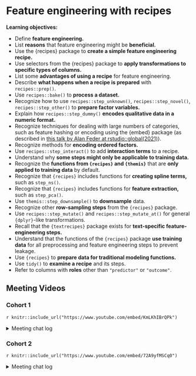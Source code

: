 # Feature engineering with recipes

**Learning objectives:**

- Define **feature engineering.**
- List **reasons** that feature engineering might be **beneficial.**
- Use the {recipes} package to **create a simple feature engineering recipe.**
- Use selectors from the {recipes} package to **apply transformations to specific types of columns.**
- List some **advantages of using a recipe** for feature engineering.
- Describe **what happens when a recipe is prepared** with `recipes::prep()`.
- Use `recipes::bake()` to **process a dataset.**
- Recognize how to use `recipes::step_unknown()`, `recipes::step_novel()`, `recipes::step_other()` to **prepare factor variables.**
- Explain how `recipes::step_dummy()` **encodes qualitative data in a numeric format.**
- Recognize techniques for dealing with large numbers of categories, such as feature hashing or encoding using the {embed} package (as described in [this talk by Alan Feder at rstudio::global(2021)](https://rstudio.com/resources/rstudioglobal-2021/categorical-embeddings-new-ways-to-simplify-complex-data/)).
- Recognize methods for **encoding ordered factors.**
- Use `recipes::step_interact()` to add **interaction terms** to a recipe.
- Understand why **some steps might only be applicable to training data.**
- Recognize the **functions from `{recipes}` and `{themis}`** that are **only applied to training data** by default.
- Recognize that `{recipes}` includes functions for **creating spline terms,** such as `step_ns()`.
- Recognize that `{recipes}` includes functions for **feature extraction,** such as `step_pca()`.
- Use `themis::step_downsample()` to **downsample** data.
- Recognize other **row-sampling steps** from the `{recipes}` package.
- Use `recipes::step_mutate()` and `recipes::step_mutate_at()` for general `{dplyr}`-like transformations.
- Recall that the `{textrecipes}` package exists for **text-specific feature-engineering steps.**
- Understand that the functions of the `{recipes}` package **use training data** for all preprocessing and feature engineering steps to prevent leakage.
- Use `{recipes}` to **prepare data for traditional modeling functions.**
- Use `tidy()` to **examine a recipe** and its steps.
- Refer to columns with **roles** other than `"predictor"` or `"outcome"`.

## Meeting Videos

### Cohort 1

`r knitr::include_url("https://www.youtube.com/embed/KmLKhIBrQPk")`

<details>
  <summary> Meeting chat log </summary>
  
  ```
00:06:28	Tyler Grant Smith:	getting kind of scruffy jon
00:07:22	Jim Gruman:	{purr}
00:07:37	Jim Gruman:	{purrr}
00:18:31	Tony ElHabr:	is this thing on?
00:18:39	Jonathan Trattner:	The chat?
00:18:43	Jon Harmon (jonthegeek):	I know, it's so quiet over here!
00:19:05	Tony ElHabr:	quiet chat is making me nervous
00:19:27	Jonathan Trattner:	I’ll make some noise
00:19:38	Jonathan Trattner:	🔈
00:20:06	Tyler Grant Smith:	it would be good (in the bookdown) to have a comparison of stratified vs non-stratified sampling for this example.  with a comparison of the distributions
00:20:07	Tony ElHabr:	ugh I read chapter 7
00:21:38	Asmae Toumi:	Wait what does all_nominal do, missed it
00:21:51	Jon Harmon (jonthegeek):	Selects all columns that... what she's saying :D
00:21:54	Asmae Toumi:	Oh ok nvmd
00:22:30	yonis:	We basically we to make to create a design matrix for the regression
00:22:40	Joe Sydlowski:	For clarity to Jon's answer it won't include numeric vars, right?
00:22:52	Tony ElHabr:	right
00:23:06	Jon Harmon (jonthegeek):	all_numeric() is its counterpart
00:23:59	Conor Tompkins:	step_dummy() drops the reference level, I think
00:24:46	yonis:	That is tricky. the reference level isn’t lined up with how base r is defined so you need to be careful with that
00:25:47	yonis:	I ran a logistic regression and got into all kinds of trouble with how recipe was defining the ref level
00:27:11	arjun paudel:	does it not set the reference level based on order of factor levels? that was my understanding
00:27:29	arjun paudel:	if you want a specific level as you reference, you reorder your factor
00:27:49	Conor Tompkins:	That is my understanding as well Arjun
00:29:17	Conor Tompkins:	I use step_relevel to set the reference level
00:30:15	yonis:	https://recipes.tidymodels.org/reference/step_relevel.html
00:30:20	Tyler Grant Smith:	why are the counts almost monotonic, but not monotonic?
00:31:42	Conor Tompkins:	This is a great table to show this
00:35:44	Scott Nestler:	I don't follow the mention of one-hot encoding in the book. Why would you use that instead of binary encoding like was just shown here.
00:36:37	Asmae Toumi:	I say Tilda, is that right?
00:38:01	Tony ElHabr:	one-hot: like removing the intercept term in your regression with a univariate categorical variable. so you get coefficients for each term
00:38:16	Conor Tompkins:	The winner of the big data bowl determines the pronunciation, I think
00:38:27	Asmae Toumi:	Lmaooooooo
00:38:32	Tan Ho:	asmae v tony, fightttt
00:38:53	Joe Sydlowski:	The benefit of one hot encoding is that you don't need to know (or explain) what the reference variable is when interpreting the coefficients. Not ever model can use one hot encoding though
00:39:04	Scott Nestler:	@ Tony: But wouldn't that create the linear dependency problem as is discussed in the text?
00:39:35	Scott Nestler:	Thanks, Joe.  Got it.  That makes sense.
00:40:26	Tony ElHabr:	i think you're right about that Scott. or maybe my analogy was just bad
00:41:06	Conor Tompkins:	Are there best practices for determining the appropriate reference level? I typically use the most common level
00:42:39	Scott Nestler:	ICA is my favorite type of feature extraction to use.  Makes use of higher-level moments than PCA, resulting in components that are truly statistically independent, not just uncorrelated.
00:43:04	arjun paudel:	@Conor, what level you want as reference is entirely based on context of the problem, I don't think one standard way of determining the reference level would make sense
00:43:37	Asmae Toumi:	conor I pick mine in a way that makes interpretation easier for ppl who digest the findings
00:44:05	Scott Nestler:	Agree with Arjun and Asmae; it depends on the variable and ease of interpretation.
00:44:16	Tony ElHabr:	any kind of thought put into reference level is probably better than alphabetical imo
00:44:55	Tony ElHabr:	Scott, do you have a good reference on ICA?
00:45:57	Jordan Krogmann:	Has anyone had to create the "bake" function in sql?  Let me tell you it's less than fun for new records hitting your model...
00:46:12	Scott Nestler:	Book by Hyvarinen, Karhunen, Oja is one standard.  Book by Stone is more approachable.  I have a presentation on it that I developed too.  Happy to share.
00:46:25	Daniel Chen:	how is the recipie object implemented? is it a dataframe with an attribute table that defines whether or not a variable is a predictor or response?
00:47:22	Jon Harmon (jonthegeek):	There's a tibble in there, but it has a lot going on. I... can't remember details, it's been a bit since I dug into it.
00:48:47	Daniel Chen:	s3 objects are just lists with an attr defined, right?
00:50:16	Jon Harmon (jonthegeek):	They're not necessarily lists.
00:50:33	Tony ElHabr:	attributes are the magic to S3
00:50:48	Tony ElHabr:	but right, not necessarily lists
00:50:49	Tan Ho:	deep, dark magic
00:50:52	Jon Harmon (jonthegeek):	If I remember right, recipes are lots o' attributes.
00:50:56	Tyler Grant Smith:	sounds like someone wants to write dbrecipes
00:51:04	Tony ElHabr:	sounds like ETL
00:51:15	Asmae Toumi:	dbrecipes omg
00:51:46	Conor Tompkins:	Luv 2 engineer data
00:51:53	Tan Ho:	"do all the work for you" eh
00:52:35	arjun paudel:	hahaa
00:52:56	arjun paudel:	i meant you don't have to prep or bake it yourself
00:53:13	Jordan Krogmann:	lol, I guess I was looking for a reason to lose sleep @tyler
00:53:28	Tony ElHabr:	step_drop_table in dbrecipes could be disastrous
00:54:46	Conor Tompkins:	step_rm_rf
00:54:49	Tony ElHabr:	tidymodels before workflows was an experience
00:55:14	Tan Ho:	it's superseded by bake NULL
00:55:49	Tony ElHabr:	every time i typed juice() i felt disgusting
00:56:00	Asmae Toumi:	lmfao
00:56:29	Conor Tompkins:	Workflow feels like the %>% for tidymodels
00:58:17	Asmae Toumi:	hahahahahahah
00:58:36	Tyler Grant Smith:	no congrats for tan
00:58:39	Tony ElHabr:	thanks y'all
00:59:03	Jordan Krogmann:	Thanks pavitra!
00:59:06	Jordan Krogmann:	great job
00:59:10	Daniel Chen:	my prelims are next week xDDD
00:59:14	Asmae Toumi:	I made parsnip puree this weekend it was sooooooooooo good, so much better than mashed potatoes
00:59:24	Tony ElHabr:	tony, tan, tyler, t-rex
00:59:26	Tony ElHabr:	all the same
00:59:47	Asmae Toumi:	Jordan should go since he’s gonna be busy soon writing dbrecipes
01:00:48	Asmae Toumi:	YESSSSSSSSSSSSSSSSS
01:00:54	Asmae Toumi:	My impact!!!!!
01:01:15	Jordan Krogmann:	lol thanks a lot Asmae!
01:01:45	Tony ElHabr:	thanks so much Pavitra!
01:01:50	Tony ElHabr:	great presentation
01:01:54	Jonathan Trattner:	Great job Pavitra!
01:02:00	Conor Tompkins:	Thanks Pavitra!
01:02:00	Andrew G. Farina:	Thank you Pavitra, that was a busy chapter!
01:02:09	Jonathan Trattner:	I’ll deff be asking about prep and bake again (:
01:03:11	Scott Nestler:	I'm surprised that "mise en place" didn't make an appearance in this chapter.
01:03:12	Jonathan Trattner:	I’ll play with it a little bit but thanks!
01:04:48	Daniel Chen:	it'll be less weird when we get to workflow
01:05:09	Jonathan Trattner:	Thank you!
01:06:40	Jordan Krogmann:	Thanks gonna drop guys, it's been great!
```
</details>

### Cohort 2

`r knitr::include_url("https://www.youtube.com/embed/72A9yfMSCq0")`

<details>
  <summary> Meeting chat log </summary>
  
  ```
00:18:37	Kevin Kent:	I found out the other day that you can group tabs in chrome
00:18:51	shamsuddeen:	yes
00:18:57	Stephen Holsenbeck:	yes! such a great new feature, I love it
00:18:59	Luke Shaw:	Yes Kevin! I'm a big fan
00:19:10	shamsuddeen:	Now, feature comes in today in Chrome
00:19:12	Kevin Kent:	https://blog.google/products/chrome/manage-tabs-with-google-chrome/
00:19:37	Amélie Gourdon-Kanhukamwe (she/they):	Ah, me too just last week, which means I feel even less bad running dozens at a time!
00:20:21	shamsuddeen:	All tab, are automatically group in dropdown. Only available in Chrome Beta. - :)
00:20:30	shamsuddeen:	Released this feature today
00:20:53	Layla Bouzoubaa:	👀
00:30:20	Layla Bouzoubaa:	https://recipes.tidymodels.org/reference/step_YeoJohnson.html
00:32:00	Amélie Gourdon-Kanhukamwe (she/they):	Discretization is reducing numerical variables into ordinal ones, with equal width or equal frequency of bins. My understanding is equal width is preferred.
00:33:38	Amélie Gourdon-Kanhukamwe (she/they):	And that would be because some techniques don't cope would be fully continuous variables, for example Naïve Bayes (as per my understanding after learning machine learning with Weka).
00:34:16	Luke Shaw:	interesting, thanks :)
00:34:18	Stephen - Computer - No Mic:	Interesting, thank you Amelie
00:39:13	Luke Shaw:	I love janitor::clean_names() for fixing that kind of thing
00:39:57	Luke Shaw:	hmmmm there must be a way I agree!
00:40:45	Stephen - Computer - No Mic:	mutate(data, col = gsub("\\+", col, "p"))
00:41:11	Stephen - Computer - No Mic:	or mutate(data, col = stringr::str_replace(col, "\\+", "p"))
00:42:01	Amélie Gourdon-Kanhukamwe (she/they):	Actually, I retract the part about Naïve Bayes *needing* discretization, sorry. Can't name with certainty a classifier that needs discretizing specifically for now, but it is believed to help performance (it didn't much on my only project playing with ML).
00:42:04	Kevin Kent:	One gotcha I’ve come across with making dummy variables or one-hot encoding is that the test set has levels of a dummified variable that the train set didn’t have. Argument for having or other methods I think
00:42:20	Kevin Kent:	*sometimes has
00:43:13	Kevin Kent:	**hashing or other methods
00:43:32	Amélie Gourdon-Kanhukamwe (she/they):	But see eg: https://link.springer.com/content/pdf/10.1007/s10994-008-5083-5.pdf
00:52:38	Amélie Gourdon-Kanhukamwe (she/they):	What if you do this Layla? simple_ames$var_info
00:52:57	Stephen - Computer - No Mic:	Hey shamsuddeen,

I didn't get any issue using the pipe:
recipe(Sale_Price ~ Neighborhood + Gr_Liv_Area + Year_Built + Bldg_Type,
       data = ames_train) %>%
  step_log(Gr_Liv_Area, base = 10) %>% 
  step_dummy(all_nominal()) %>% 
  prep(training = ames_train)
00:53:00	Amélie Gourdon-Kanhukamwe (she/they):	Only if you want to see the list of var?
00:53:22	Stephen - Computer - No Mic:	The prep function takes the recipe as it's first argument
00:53:38	Stephen - Computer - No Mic:	So piping it in to the first argument (as is default with a piple) works fine
00:55:07	shamsuddeen:	Ok, thank you for looking at this. Below is an example that does not works.
00:55:12	shamsuddeen:	simple_ames <- ames_train %>% 
  recipe(Sale_Price ~ Neighborhood + Gr_Liv_Area + Year_Built + Bldg_Type) %>%
  step_log(Gr_Liv_Area, base = 10) %>% 
  step_dummy(all_nominal())
00:55:19	shamsuddeen:	The above works
00:55:35	Stephen - Computer - No Mic:	Yes
00:55:41	shamsuddeen:	The one below does not works
00:55:42	shamsuddeen:	simple_ames <- ames_train %>% 
            prep(simple_ames)
00:56:19	Stephen - Computer - No Mic:	Yeah, simple_ames has not been created yet
00:56:27	Stephen - Computer - No Mic:	You're assigned it in the step
00:56:32	Stephen - Computer - No Mic:	So it can't be used in the step
00:56:40	Stephen - Computer - No Mic:	You've*
00:57:19	Stephen - Computer - No Mic:	The variable simple_ames must exist in the environment by assignment before it can be used in code
00:57:48	shamsuddeen:	But I call them in series
00:57:53	shamsuddeen:	Like below
00:57:58	shamsuddeen:	simple_ames <- ames_train %>% 
  recipe(Sale_Price ~ Neighborhood + Gr_Liv_Area + Year_Built + Bldg_Type) %>%
  step_log(Gr_Liv_Area, base = 10) %>% 
  step_dummy(all_nominal())
00:58:03	shamsuddeen:	simple_ames <- ames_train %>% 
            prep(simple_ames)
00:58:10	Stephen - Computer - No Mic:	Ok
00:58:20	Stephen - Computer - No Mic:	So you're passing in simple_ames as the recipe for prep
00:58:21	shamsuddeen:	The Ames has been created in the first place
00:58:26	Stephen - Computer - No Mic:	So to make that work:
00:58:53	Stephen - Computer - No Mic:	simple_ames <- ames_train %>% 
            {prep(simple_ames, training = .)}
00:59:08	Stephen - Computer - No Mic:	The ames_train data has to be the second argument
00:59:22	Stephen - Computer - No Mic:	So you have to use the brackets and the . to pipe it into that second spot
00:59:29	shamsuddeen:	Yay…it works
00:59:39	shamsuddeen:	Thanks
01:00:10	shamsuddeen:	But, why in recipe we use not this format?
01:00:33	Stephen - Computer - No Mic:	It's just the order of arguments, one moment I'll see if I can find an article on it
01:01:49	Luke Shaw:	Harking back to a previous Q by Layla on name_repair error for the values in a column, I think the function janitor::make_clean_names(col) should do it - cleans the values of the column inputted
01:02:10	shamsuddeen:	Yea, janitor can do that
01:02:27	Stephen - Computer - No Mic:	shamsuddeen:
https://magrittr.tidyverse.org/#the-argument-placeholder
01:02:33	shamsuddeen:	Today session is full of questions -:)
01:02:49	Stephen - Computer - No Mic:	And this: 
https://thatdatatho.com/tutorial-about-magrittrs-pipe-operator-and-placeholders/
01:03:22	Kevin Kent:	This fits with my mental model but not what we saw in august’s session https://stackoverflow.com/questions/62189885/what-is-the-difference-among-prep-bake-juice-in-the-r-package-recipes
01:08:14	Stephen - Computer - No Mic:	This is really helpful 👆
01:08:41	shamsuddeen:	Yes,  it makes much much sense
01:09:45	Kevin Kent:	People often forgot about the role of domain expertise in feature engineering. I’ve found that it helps prediction a lot and you come up with features that you or an algorithm would have never considered.
01:10:03	Layla Bouzoubaa:	Thanks, Luke!!
01:10:12	Kevin Kent:	Especially when you have a large number of possible data sets and features
01:11:04	Stephen - Computer - No Mic:	Definitely
01:13:09	Luke Shaw:	Would step_other cope better with the gotcha Kevin mentioned before? Of a value in test not seen in train
01:13:24	Janita Botha:	Yes we can keep gping!
01:14:05	Kevin Kent:	I think as long as the new level isn’t in the top n in the test set @luke
01:15:15	Kevin Kent:	The model I was using just outputted it as a warning but I think the consequence is that it kind of ignored that new level, which isn’t ideal
01:15:39	Luke Shaw:	Ah yeah that makes sense, thanks :) In that scenario I guess it a fairly big problem that something common in test data was never seen in train
01:16:14	Kevin Kent:	yeah. and particularly challenging with categorical data…but I think embeddings might be the best way to address that for categorical data
01:19:25	Luke Shaw:	Thanks August! :)
01:19:38	shamsuddeen:	Thanks August
01:20:02	Kevin Kent:	Thanks! Great discussion and presentatio
01:20:05	Kevin Kent:	*presentation
01:22:54	Janita Botha:	Lol
01:22:59	Janita Botha:	We call iy autumn
01:23:00	Layla Bouzoubaa:	Thanks everyone!
```
</details>
